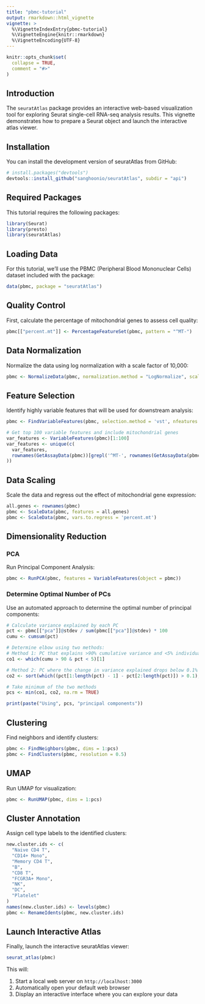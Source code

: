 ```yaml
---
title: "pbmc-tutorial"
output: rmarkdown::html_vignette
vignette: >
  %\VignetteIndexEntry{pbmc-tutorial}
  %\VignetteEngine{knitr::rmarkdown}
  %\VignetteEncoding{UTF-8}
---
```


```r
knitr::opts_chunk$set(
  collapse = TRUE,
  comment = "#>"
)
```

## Introduction

The `seuratAtlas` package provides an interactive web-based visualization tool for exploring Seurat single-cell RNA-seq analysis results. This vignette demonstrates how to prepare a Seurat object and launch the interactive atlas viewer.

## Installation

You can install the development version of seuratAtlas from GitHub:

```r
# install.packages("devtools")
devtools::install_github("sanghoonio/seuratAtlas", subdir = "api")
```

## Required Packages

This tutorial requires the following packages:

```r
library(Seurat)
library(presto)
library(seuratAtlas)
```

## Loading Data

For this tutorial, we'll use the PBMC (Peripheral Blood Mononuclear Cells) dataset included with the package:

```r
data(pbmc, package = "seuratAtlas")
```

## Quality Control

First, calculate the percentage of mitochondrial genes to assess cell quality:

```r
pbmc[["percent.mt"]] <- PercentageFeatureSet(pbmc, pattern = "^MT-")
```

## Data Normalization

Normalize the data using log normalization with a scale factor of 10,000:

```r
pbmc <- NormalizeData(pbmc, normalization.method = "LogNormalize", scale.factor = 1e4)
```

## Feature Selection

Identify highly variable features that will be used for downstream analysis:

```r
pbmc <- FindVariableFeatures(pbmc, selection.method = 'vst', nfeatures = 2000)

# Get top 100 variable features and include mitochondrial genes
var_features <- VariableFeatures(pbmc)[1:100]
var_features <- unique(c(
  var_features,
  rownames(GetAssayData(pbmc))[grepl('^MT-', rownames(GetAssayData(pbmc)))]
))
```

## Data Scaling

Scale the data and regress out the effect of mitochondrial gene expression:

```r
all.genes <- rownames(pbmc)
pbmc <- ScaleData(pbmc, features = all.genes)
pbmc <- ScaleData(pbmc, vars.to.regress = 'percent.mt')
```

## Dimensionality Reduction

### PCA

Run Principal Component Analysis:

```r
pbmc <- RunPCA(pbmc, features = VariableFeatures(object = pbmc))
```

### Determine Optimal Number of PCs

Use an automated approach to determine the optimal number of principal components:

```r
# Calculate variance explained by each PC
pct <- pbmc[["pca"]]@stdev / sum(pbmc[["pca"]]@stdev) * 100
cumu <- cumsum(pct)

# Determine elbow using two methods:
# Method 1: PC that explains >90% cumulative variance and <5% individual variance
co1 <- which(cumu > 90 & pct < 5)[1]

# Method 2: PC where the change in variance explained drops below 0.1%
co2 <- sort(which((pct[1:length(pct) - 1] - pct[2:length(pct)]) > 0.1), decreasing = TRUE)[1] + 1

# Take minimum of the two methods
pcs <- min(co1, co2, na.rm = TRUE)

print(paste("Using", pcs, "principal components"))
```

## Clustering

Find neighbors and identify clusters:

```r
pbmc <- FindNeighbors(pbmc, dims = 1:pcs)
pbmc <- FindClusters(pbmc, resolution = 0.5)
```

## UMAP

Run UMAP for visualization:

```r
pbmc <- RunUMAP(pbmc, dims = 1:pcs)
```

## Cluster Annotation

Assign cell type labels to the identified clusters:

```r
new.cluster.ids <- c(
  "Naive CD4 T",
  "CD14+ Mono",
  "Memory CD4 T",
  "B",
  "CD8 T",
  "FCGR3A+ Mono",
  "NK",
  "DC",
  "Platelet"
)
names(new.cluster.ids) <- levels(pbmc)
pbmc <- RenameIdents(pbmc, new.cluster.ids)
```

## Launch Interactive Atlas

Finally, launch the interactive seuratAtlas viewer:

```r
seurat_atlas(pbmc)
```

This will:

1. Start a local web server on `http://localhost:3000`
2. Automatically open your default web browser
3. Display an interactive interface where you can explore your data
